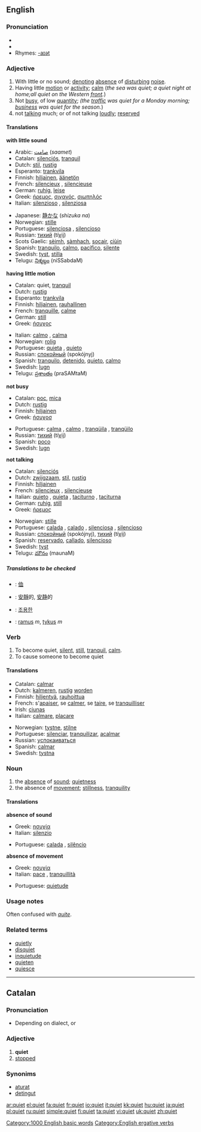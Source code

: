 ==English==

{{rank|beside|worth|please|697|quiet|exclaimed|regard|married}}

===Pronunciation===
* {{IPA|/kwaɪət/}}
* {{audio|en-us-quiet.ogg|Audio (US)}}
* Rhymes: [[Rhymes:English:-aɪət|-aɪət]]

===Adjective===
{{en-adj|er}}

# With little or no sound; [[denote|denoting]] [[absence]] of [[disturb]]ing [[noise]].
# Having little [[motion]] or [[activity]]; [[calm]] (''the sea was quiet; a quiet night at home;all quiet on the Western [[front]].'')
# Not [[busy]], of low [[quantity]]; ''(the [[traffic]] was quiet for a Monday morning; [[business]] was quiet for the season.'')
# not [[talking]] much; or of not talking [[loudly]]; [[reserved]]

====Translations====
'''with little sound'''
{{top}}
*Arabic: [[صامت]] (''saamet'')
*Catalan: [[silenciós]], [[tranquil]]
*Dutch: [[stil]], [[rustig]]
*Esperanto: [[trankvila]]
*Finnish: [[hiljainen]], [[äänetön]]
*French: [[silencieux]] {{m}}, [[silencieuse]] {{f}}
*German: [[ruhig]], [[leise]]
*Greek: [[ήρεμος]], [[σιγανός]], [[σιωπηλός]]
*Italian: [[silenzioso]] {{m}}, [[silenziosa]] {{f}}
{{mid}}
*Japanese: [[静か]]な (''shizuka na'')
*Norwegian: [[stille]]
*Portuguese: [[silenciosa]] {{f}}, [[silencioso]] {{m}}
*Russian: [[тихий]] (tíχij)
*Scots Gaelic: [[sèimh]], [[sàmhach]], [[socair]], [[ciùin]]
*Spanish: [[tranquilo]], [[calmo]], [[pacífico]], [[silente]]
*Swedish: [[tyst]], [[stilla]]
*Telugu: [[నిశ్శబ్దం]] (niSSabdaM)
{{bottom}}

'''having little motion'''
{{top}}
*Catalan: quiet, [[tranquil]]
*Dutch: [[rustig]]
*Esperanto: [[trankvila]]
*Finnish: [[hiljainen]], [[rauhallinen]]
*French: [[tranquille]], [[calme]]
*German: [[still]]
*Greek: [[ήσυχος]]
{{mid}}
*Italian: [[calmo]] {{m}}, [[calma]] {{f}}
*Norwegian: [[rolig]]
*Portuguese: [[quieta]] {{f}}, [[quieto]] {{m}}
*Russian: [[спокойный]] (spokójnyj)
*Spanish: [[tranquilo]], [[detenido]], [[quieto]], [[calmo]]
*Swedish: [[lugn]]
*Telugu: [[ప్రశాంతం]] (praSAMtaM)
{{bottom}}

'''not busy'''
{{top}}
*Catalan: [[poc]], [[mica]]
*Dutch: [[rustig]]
*Finnish: [[hiljainen]]
*Greek: [[ήσυχοσ]]
{{mid}}
*Portuguese: [[calma]] {{f}}, [[calmo]] {{m}}, [[tranqüila]] {{f}}, [[tranqüilo]] {{m}}
*Russian: [[тихий]] (tíχij)
*Spanish: [[poco]]
*Swedish: [[lugn]]
{{bottom}}

'''not talking'''
{{top}}
*Catalan: [[silenciós]]
*Dutch: [[zwijgzaam]], [[stil]], [[rustig]]
*Finnish: [[hiljainen]]
*French: [[silencieux]] {{m}}, [[silencieuse]] {{f}}
*Italian: [[quieto]] {{m}}, [[quieta]] {{f}}, [[taciturno]] {{m}}, [[taciturna]] {{f}}
*German: [[ruhig]], [[still]]
*Greek: [[ήρεμος]]
{{mid}}
*Norwegian: [[stille]]
*Portuguese: [[calada]] {{f}}, [[calado]] {{m}}, [[silenciosa]] {{f}}, [[silencioso]] {{m}}
*Russian: [[спокойный]] (spokójnyj), [[тихий]] (tíχij)
*Spanish: [[reservado]], [[callado]], [[silencioso]]
*Swedish: [[tyst]]
*Telugu: [[మౌనం]] (maunaM)
{{bottom}}

=====Translations to be checked=====
{{checktrans}}
*{{ttbc|CJK Characters}}: [[侐]]
*{{ttbc|Chinese}}: [[安靜]]的, [[安静]]的
*{{ttbc|Korean}}: [[조용한]]
*{{ttbc|Lithuanian}}: [[ramus]] ''m'', [[tykus]] ''m''

===Verb===
{{en-verb}}

# To become quiet, [[silent]], [[still]], [[tranquil]], [[calm]].
# To cause someone to become quiet

====Translations====
{{top}}
*Catalan: [[calmar]]
*Dutch: [[kalmeren]], [[rustig]] [[worden]]
*Finnish: [[hiljentyä]], [[rauhoittua]]
*French: s'[[apaiser]], se [[calmer]], se [[taire]], se [[tranquilliser]]
*Irish: [[ciunas]]
*Italian: [[calmare]], [[placare]]
{{mid}}
*Norwegian: [[tystne]], [[stilne]]
*Portuguese: [[silenciar]], [[tranquilizar]], [[acalmar]]
*Russian: [[успокаиваться]]
*Spanish: [[calmar]]
*Swedish: [[tystna]]
{{bottom}}

===Noun===
{{en-noun|-}}

# the [[absence]] of [[sound]]; [[quietness]]
# the absence of [[movement]]; [[stillness]], [[tranquility]]

====Translations====
'''absence of sound'''
{{top}}
*Greek: [[ησυχία]] {{f}}
*Italian: [[silenzio]] {{m}}
{{mid}}
*Portuguese: [[calada]] {{f}}, [[silêncio]] {{m}}
{{bottom}}
'''absence of movement'''
{{top}}
*Greek: [[ησυχία]] {{f}}
*Italian: [[pace]] {{f}}, [[tranquillità]] {{f}}
{{mid}}
*Portuguese: [[quietude]] {{f}}
{{bottom}}

===Usage notes===
Often confused with ''[[quite]]''.

===Related terms===
*[[quietly]]
*[[disquiet]]
*[[inquietude]]
*[[quieten]]
*[[quiesce]]

----

==Catalan==

===Pronunciation===
* Depending on dialect, {{IPA|[kiet]}} or {{IPA|[ki3t]}}

===Adjective===
# '''quiet'''
# [[stopped]]

===Synonims===
* [[aturat]]
* [[detingut]]

[[Category:1000 English basic words]]
[[Category:English ergative verbs]]

[[ar:quiet]]
[[el:quiet]]
[[fa:quiet]]
[[fr:quiet]]
[[io:quiet]]
[[it:quiet]]
[[kk:quiet]]
[[hu:quiet]]
[[ja:quiet]]
[[pl:quiet]]
[[ru:quiet]]
[[simple:quiet]]
[[fi:quiet]]
[[ta:quiet]]
[[vi:quiet]]
[[uk:quiet]]
[[zh:quiet]]